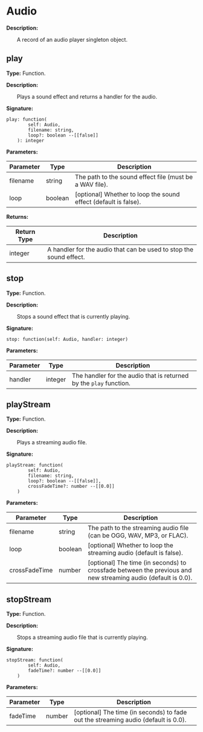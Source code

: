 
# Audio

**Description:**

&emsp;&emsp;A record of an audio player singleton object.

## play

**Type:** Function.

**Description:**

&emsp;&emsp;Plays a sound effect and returns a handler for the audio.

**Signature:**
```tl
play: function(
		self: Audio,
		filename: string,
		loop?: boolean --[[false]]
	): integer
```

**Parameters:**

| Parameter | Type | Description |
| --- | --- | --- |
| filename | string | The path to the sound effect file (must be a WAV file). |
| loop | boolean | [optional] Whether to loop the sound effect (default is false). |

**Returns:**

| Return Type | Description |
| --- | --- |
| integer | A handler for the audio that can be used to stop the sound effect. |

## stop

**Type:** Function.

**Description:**

&emsp;&emsp;Stops a sound effect that is currently playing.

**Signature:**
```tl
stop: function(self: Audio, handler: integer)
```

**Parameters:**

| Parameter | Type | Description |
| --- | --- | --- |
| handler | integer | The handler for the audio that is returned by the `play` function. |

## playStream

**Type:** Function.

**Description:**

&emsp;&emsp;Plays a streaming audio file.

**Signature:**
```tl
playStream: function(
		self: Audio,
		filename: string,
		loop?: boolean --[[false]],
		crossFadeTime?: number --[[0.0]]
	)
```

**Parameters:**

| Parameter | Type | Description |
| --- | --- | --- |
| filename | string | The path to the streaming audio file (can be OGG, WAV, MP3, or FLAC). |
| loop | boolean | [optional] Whether to loop the streaming audio (default is false). |
| crossFadeTime | number | [optional] The time (in seconds) to crossfade between the previous and new streaming audio (default is 0.0). |

## stopStream

**Type:** Function.

**Description:**

&emsp;&emsp;Stops a streaming audio file that is currently playing.

**Signature:**
```tl
stopStream: function(
		self: Audio,
		fadeTime?: number --[[0.0]]
	)
```

**Parameters:**

| Parameter | Type | Description |
| --- | --- | --- |
| fadeTime | number | [optional] The time (in seconds) to fade out the streaming audio (default is 0.0). |